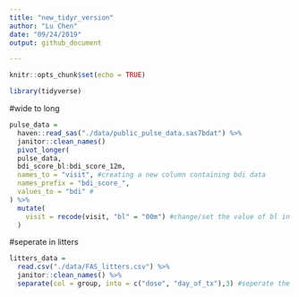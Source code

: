 ```yaml
---
title: "new_tidyr_version"
author: "Lu Chen"
date: "09/24/2019"
output: github_document

---
```


```r
knitr::opts_chunk$set(echo = TRUE)

library(tidyverse)
```

#wide to long
```r
pulse_data = 
  haven::read_sas("./data/public_pulse_data.sas7bdat") %>%
  janitor::clean_names()
  pivot_longer(
  pulse_data,
  bdi_score_bl:bdi_score_12m,
  names_to = "visit", #creating a new column containing bdi data
  names_prefix = "bdi_score_",
  values_to = "bdi" #
) %>% 
  mutate(
    visit = recode(visit, "bl" = "00m") #change/set the value of bl in visit column into "00m"
  )
```

#seperate in litters
```r
litters_data = 
  read.csv("./data/FAS_litters.csv") %>% 
  janitor::clean_names() %>% 
  separate(col = group, into = c("dose", "day_of_tx"),3) #seperate the old column "group" into two new columns dose and day_of_tx;

```


